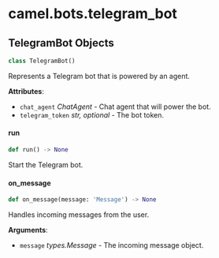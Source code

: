 <a id="camel.bots.telegram_bot"></a>

# camel.bots.telegram\_bot

<a id="camel.bots.telegram_bot.TelegramBot"></a>

## TelegramBot Objects

```python
class TelegramBot()
```

Represents a Telegram bot that is powered by an agent.

**Attributes**:

- `chat_agent` _ChatAgent_ - Chat agent that will power the bot.
- `telegram_token` _str, optional_ - The bot token.

<a id="camel.bots.telegram_bot.TelegramBot.run"></a>

#### run

```python
def run() -> None
```

Start the Telegram bot.

<a id="camel.bots.telegram_bot.TelegramBot.on_message"></a>

#### on\_message

```python
def on_message(message: 'Message') -> None
```

Handles incoming messages from the user.

**Arguments**:

- `message` _types.Message_ - The incoming message object.

